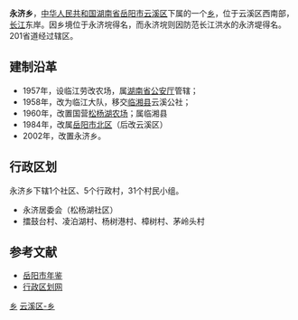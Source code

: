 {{中国乡级行政区<!---乡级行政区专用模板--->
|行政区全称 = 永济乡
|景观照片文件名 = 
|景观照片描述 = 
|位置图文件名 = 
|位置图描述 = 
|汉语拼音 = 
|通用拼音 = 
|上级行政区 = [[湖南省|湖南省]][[岳阳市|岳阳市]][[云溪区|云溪区]]
|行政区类别 = 乡
|行政区划代码 = 430603201
|建置时间 = 2002年
|政府驻地 = 象骨港
|地理坐标 = 
|毗邻 = 
|行政区划 = 19
|村委会 = 5
|居委会 = 1
|总面积 = 17.5平方公里
|户籍人口 = 0.7万
|户籍人口年份 = 2009
|常住人口 = 
|常住人口年份 = 
|人口密度 = 
|GDP = 
|GDP年份 = 
|邮政编码 = 
|电话区号 = 
|时区 = UTC+8（[[东八区|东八区]]）
|官方网站 = 
|网站名称 = 
}}
'''永济乡'''，[[中华人民共和国|中华人民共和国]][[湖南省|湖南省]][[岳阳市|岳阳市]][[云溪区|云溪区]]下属的一个[[乡|乡]]，位于云溪区西南部，[[长江|长江]]东岸。因乡境位于永济垸得名，而永济垸则因防范长江洪水的永济堤得名。201省道经过辖区。

==建制沿革==
*1957年，设临江劳改农场，属[[湖南省公安厅|湖南省公安厅]]管辖；
*1958年，改为临江大队，移交[[临湘县_(北宋)|临湘县]]云溪公社；
*1960年，改置国营[[松杨湖农场|松杨湖农场]]；属临湘县
*1984年，改属[[岳阳市北区|岳阳市北区]]（后改云溪区）
*2002年，改置永济乡。

==行政区划==
永济乡下辖1个社区、5个行政村，31个村民小组。
*永济居委会（松杨湖社区）
*擂鼓台村、凌泊湖村、杨树港村、樟树村、茅岭头村

==参考文献==
*[http://www.yysqw.gov.cn/Html/10/1/34/2/42859692330.html 岳阳市年鉴]{{dead link|date=2018年3月 |bot=InternetArchiveBot |fix-attempted=yes }}
*[http://www.xzqh.org/html/show.php?contentid=25243 行政区划网] {{Wayback|url=http://www.xzqh.org/html/show.php?contentid=25243 |date=20160308023759 }}

{{湖南小作品}}
{{云溪区行政区划}}

[[Category:云溪区行政区划|乡]]
[[Category:岳阳乡镇|云溪区-乡]]